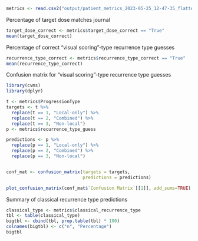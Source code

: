 


```r
metrics <- read.csv2("output/patient_metrics_2023-05-25_12-47-35_flattened.csv")
```

Percentage of target dose matches journal

```r
target_dose_correct <- metrics$target_dose_correct == "True"
mean(target_dose_correct)
```


Percentage of correct "visual scoring"-type recurrence type guesses
```r
recurrence_type_correct <- metrics$recurrence_type_correct == "True"
mean(recurrence_type_correct)
```

Confusion matrix for "visual scoring"-type recurrence type guesses
```r
library(cvms)
library(dplyr)

t <- metrics$ProgressionType
targets <- t %>% 
  replace(t == 1, "Local-only") %>% 
  replace(t == 2, "Combined") %>% 
  replace(t == 3, "Non-local")
p <- metrics$recurrence_type_guess

predictions <- p %>% 
  replace(p == 1, "Local-only") %>% 
  replace(p == 2, "Combined") %>% 
  replace(p == 3, "Non-local") 


conf_mat <- confusion_matrix(targets = targets,
                             predictions = predictions)

plot_confusion_matrix(conf_mat$`Confusion Matrix`[[1]], add_sums=TRUE)
```

Summary of classical recurrence type predictions
```r
classical_type <- metrics$classical_recurrence_type
tbl <- table(classical_type)
bigtbl <- cbind(tbl, prop.table(tbl) * 100)
colnames(bigtbl) <- c("n", "Percentage")
bigtbl
```

